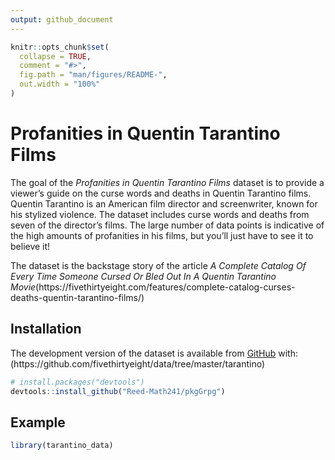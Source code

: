 ```yaml
---
output: github_document
---
```


<!-- README.md is generated from README.Rmd. Please edit that file -->

<!-- You'll still need to render `README.Rmd` regularly, to keep `README.md` up-to-date. `devtools::build_readme()` is handy for this.  -->

```r
knitr::opts_chunk$set(
  collapse = TRUE,
  comment = "#>",
  fig.path = "man/figures/README-",
  out.width = "100%"
)
```

# Profanities in Quentin Tarantino Films

<!-- badges: start -->
<!-- badges: end -->

The goal of the *Profanities in Quentin Tarantino Films* dataset is to provide a viewer's guide on the curse words and deaths in Quentin Tarantino films. Quentin Tarantino is an American film director and screenwriter, known for his stylized violence. The dataset includes curse words and deaths from seven of the director's films. The large number of data points is indicative of the high amounts of profanities in his films, but you'll just have to see it to believe it!

The dataset is the backstage story of the article *A Complete Catalog Of Every Time Someone Cursed Or Bled Out In A Quentin Tarantino Movie*(https://fivethirtyeight.com/features/complete-catalog-curses-deaths-quentin-tarantino-films/)

## Installation

The development version of the dataset is available from [GitHub](https://github.com) with: (https://github.com/fivethirtyeight/data/tree/master/tarantino)

``` r
# install.packages("devtools")
devtools::install_github("Reed-Math241/pkgGrpg")
```
## Example


```r
library(tarantino_data)
```




